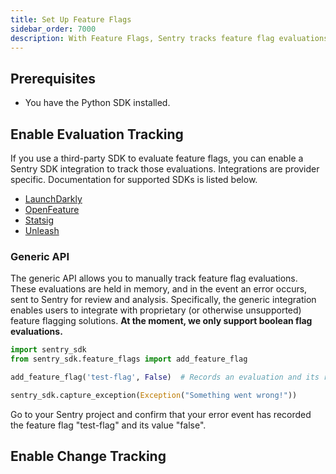 ```yaml
---
title: Set Up Feature Flags
sidebar_order: 7000
description: With Feature Flags, Sentry tracks feature flag evaluations in your application, keeps an audit log of feature flag changes, and reports any suspicious updates that may have caused an error.
---
```


<PlatformContent includePath="feature-flags/prerelease-alert" />

## Prerequisites

* You have the <PlatformLink to="/">Python SDK installed</PlatformLink>.

## Enable Evaluation Tracking

If you use a third-party SDK to evaluate feature flags, you can enable a Sentry SDK integration to track those evaluations. Integrations are provider specific. Documentation for supported SDKs is listed below.

- [LaunchDarkly](/platforms/python/integrations/launchdarkly/)
- [OpenFeature](/platforms/python/integrations/openfeature/)
- [Statsig](/platforms/python/integrations/statsig/)
- [Unleash](/platforms/python/integrations/unleash/)

### Generic API
The generic API allows you to manually track feature flag evaluations. These
evaluations are held in memory, and in the event an error occurs, sent to
Sentry for review and analysis. Specifically, the generic integration enables
users to integrate with proprietary (or otherwise unsupported) feature flagging
solutions.  **At the moment, we only support boolean flag evaluations.**

```python
import sentry_sdk
from sentry_sdk.feature_flags import add_feature_flag

add_feature_flag('test-flag', False)  # Records an evaluation and its result.

sentry_sdk.capture_exception(Exception("Something went wrong!"))
```

Go to your Sentry project and confirm that your error event has recorded the feature flag "test-flag" and its value "false".

## Enable Change Tracking

<PlatformContent includePath="feature-flags/change-tracking-list" />
